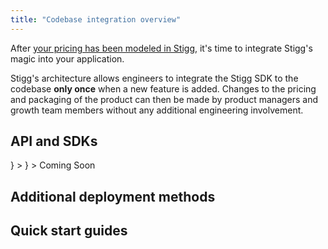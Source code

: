 ```yaml
---
title: "Codebase integration overview"
---
```


After [your pricing has been modeled in Stigg](/modeling-your-pricing), it's time to integrate Stigg's magic into your application.

Stigg's architecture allows engineers to integrate the Stigg SDK to the codebase **only once** when a new feature is added. Changes to the pricing and packaging of the product can then be made by product managers and growth team members without any additional engineering involvement.

## API and SDKs


<CardGroup cols={2}>
    <Card title="Backend"></Card>
    <Card title="Frontend"></Card>
    <Card title="Node.js" href="/nodejs-sdk" icon="node"></Card>
    <Card title="Javascript" href="/javascript-sdk" icon="js"></Card> 
    <Card title="Python" href="/python-sdk" icon="python"></Card>  
    <Card title="React" href="/react-sdk" icon="react"></Card>
    <Card title="Ruby" href="/ruby-sdk" icon="gem"></Card>
    <Card title="Vue" href="/vuejs" icon="vuejs"></Card>
    <Card title="Go" href="/go-sdk" icon="golang"></Card>
    <Card 
        title="Next.js" 
        href="/nextjs" 
        icon={
            <svg
      width={20}
      height={20}
      viewBox="0 0 20 20"
      fill="none"
      xmlns="http://www.w3.org/2000/svg"
      {...props}
    >
      <g clipPath="url(#clip0_5_48)">
        <path
          d="M9.345.005c-.043.004-.18.018-.303.028-2.84.256-5.501 1.788-7.187 4.144A9.898 9.898 0 00.09 8.546c-.08.549-.09.711-.09 1.456s.01.907.09 1.456c.543 3.755 3.216 6.91 6.84 8.08.65.208 1.334.351 2.112.437.303.033 1.613.033 1.916 0 1.343-.149 2.48-.48 3.603-1.053.172-.088.205-.112.182-.131a190.46 190.46 0 01-1.629-2.184l-1.599-2.16-2.004-2.965a284.93 284.93 0 00-2.017-2.964 161.08 161.08 0 00-.02 2.925c-.006 2.816-.008 2.93-.043 2.996a.355.355 0 01-.172.178c-.063.031-.117.037-.412.037h-.339l-.09-.056a.366.366 0 01-.13-.143l-.042-.088.004-3.92.006-3.92.06-.077a.536.536 0 01.145-.12c.08-.038.112-.042.45-.042.399 0 .465.016.569.129.03.031 1.114 1.665 2.412 3.634l3.946 5.975 1.583 2.399.08-.053c.71-.461 1.46-1.118 2.055-1.802a9.954 9.954 0 002.354-5.112c.08-.549.09-.711.09-1.456s-.01-.907-.09-1.456c-.543-3.755-3.216-6.91-6.84-8.08a10.5 10.5 0 00-2.083-.435C10.8.01 9.507-.01 9.345.005zm4.094 6.048c.094.047.17.137.197.231.016.05.02 1.138.016 3.587l-.006 3.515-.62-.95-.621-.95V8.93c0-1.652.008-2.58.02-2.625.03-.11.099-.196.193-.247.08-.04.11-.045.416-.045.29 0 .34.004.405.04z"
          fill="#317DED"
        />
      </g>
      <defs>
        <clipPath id="clip0_5_48">
          <path fill="#fff" d="M0 0H20V20H0z" />
        </clipPath>
      </defs>
    </svg>
        }
        ></Card>
    <Card 
        title="GraphQL" 
        href="/graphql-api" 
        icon={
            <svg
      width={20}
      height={23}
      viewBox="0 0 20 23"
      fill="none"
      xmlns="http://www.w3.org/2000/svg"
      {...props}
    >
      <path
        d="M.996 16.851l.825.476L11.01 1.41l-.825-.477-9.19 15.918z"
        fill="#317DED"
      />
      <path d="M19.188 15.58H.806v.952h18.38v-.953z" fill="#317DED" />
      <path
        d="M1.17 16.114l9.194 5.309.477-.825-9.194-5.308-.476.825zM9.157 2.28l9.194 5.308.476-.825-9.194-5.308-.476.825z"
        fill="#317DED"
      />
      <path
        d="M1.173 6.76l.476.825 9.194-5.309-.476-.825L1.173 6.76z"
        fill="#317DED"
      />
      <path
        d="M8.991 1.41l9.19 15.918.825-.477L9.816.934l-.825.476zM2.488 6.128h-.952v10.616h.952V6.128z"
        fill="#317DED"
      />
      <path d="M18.464 6.128h-.952v10.616h.952V6.128z" fill="#317DED" />
      <path
        d="M9.786 20.299l.416.72 7.996-4.616-.416-.72-7.996 4.616z"
        fill="#317DED"
      />
      <path
        d="M19.727 17.054a2.006 2.006 0 01-2.738.735 2.006 2.006 0 01-.734-2.738 2.006 2.006 0 012.737-.734 1.997 1.997 0 01.735 2.737zM3.74 7.82a2.006 2.006 0 01-2.738.735 2.006 2.006 0 01-.735-2.737 2.006 2.006 0 012.738-.734 2.007 2.007 0 01.734 2.737zM.273 17.054a2.007 2.007 0 01.735-2.737 2.007 2.007 0 012.737.734 2.004 2.004 0 01-3.472 2.003zM16.26 7.82a2.007 2.007 0 01.735-2.736 2.007 2.007 0 012.738.734c.55.958.223 2.18-.735 2.737a2.006 2.006 0 01-2.737-.734zM10 22.672a2 2 0 01-2.003-2.003A2 2 0 0110 18.667a2 2 0 012.003 2.002A2.005 2.005 0 0110 22.672zM10 4.206a2 2 0 01-2.003-2.003A2 2 0 0110 .2a2 2 0 012.003 2.003A2 2 0 0110 4.206z"
        fill="#317DED"
      />
    </svg>
        }
        ></Card>
    <Card title="Wordpress" href="/html" icon="wordpress"></Card>
    <Card title="Java" icon="java"> Coming Soon</Card>
</CardGroup>                                                                                                                                                                                                                                                                                                                             

  
## Additional deployment methods

<Card title="Additional deployment methods" href="/additional-deployment-methods" icon="rocket"></Card>

  
## Quick start guides

<Card title="Quick start guides" href="/quick-start-guides-overview" icon="stopwatch"></Card>
